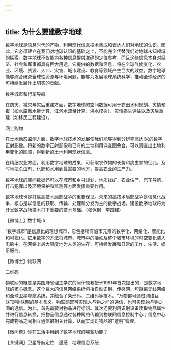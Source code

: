 ```yaml
---
---
---
```

title: 为什么要建数字地球
---




数字地球是信息时代的产物，利用现代信息技术集成和表达人们对地球的认识。因此，它必须建立在我们对地球认识的基础之上，不能完全代替我们对地球未知领域的探索。数字地球不仅能为各种信息提供准确的定位参考，而且这些信息本身对经济、社会和军事都具有巨大用途。它提供的数据和信息，将在全球气候变化、农业、环境、资源、人口、灾害、城市建设、教育等领域产生巨大的效益。数字地球能够综合研究全球性资源与环境问题，能够为发展地球系统科学，推动全球经济的可持续发展作出切实的贡献。

数字城市和行车导航



在防灾、减灾与灾后重建方面，数字地球的空间数据可用于农田水利规划、灾情预报（如水库蓄水量计算、江河水流量计算、洪水模拟）、灾情损失评估以及灾后重建（如移民工程建设）。

网上购物



在土地动态监测方面，数字地球技术的发展使我们能够得到分辨率高达l米的数字正射影像。将新的数字正射影像和已有的土地利用详查图叠合，可以调查出土地利用变化的区域，得到新的土地利用现状信息。

在精细农业方面，利用数字地球的成果，可获取农作物的长势和病虫害的征兆，及时地把杀虫剂、化肥和水用到最需要的地方，提高农业的生产力。

数字地球的空间数据还可以在城市和乡村规划、地质找矿、农业估产、汽车导航、打击犯罪以及环境保护和监测等方面发挥重要作用。

数字地球也是打赢高技术局部战争的重要保证。未来的高技术局部战争是信息化战争，核心是以信息的获取、传输、处理和分发为主的数字战场，建设数字地球将为开发数字战场技术打下重要的技术基础。（张保钢　李国建）





【微博士】数字城市

“数字城市”是信息化的理想城市，它包括所有城市元素的数字化、网络化、智能化和可视化。它用数字的方法将城市、城市中的活动及整个城市环境的时空变化装入电脑中，在网络上最大限度地为人类的生存、可持续发展和日常的工作、生活、娱乐服务。

【微博士】物联网

二维码



物联网的概念是美国麻省理工学院的阿什顿教授于1991年首次提出的，是数字地球的核心概念。这个巨大的信息网络系统包括自动识别、传感网、短距离无线网络和全球卫星导航系统，并融合了条形码、二维码等技术。“万物都可通过网络互联”是物联网的基本含义。物联网既可实现人与物之间的通信，也可实现物与物之间的通信。为此，首先需要对物品进行标识。其次还要利用识别设备读取物品属性并进行信息转换，把物品信息通过各种网络传输到物联网信息控制中心；信息中心完成物品之间相互通信的相关计算，从而实现对物品的“透明”管理。

【微问题】你在生活中用到了数字地球的哪些功能？

【关键词】卫星导航定位　遥感　地理信息系统